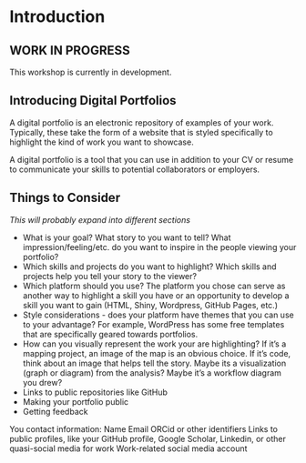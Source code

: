 # Introduction

## WORK IN PROGRESS
This workshop is currently in development. 

## Introducing Digital Portfolios

A digital portfolio is an electronic repository of examples of your work. Typically, these take the form of a website that is styled specifically to highlight the kind of work you want to showcase.

A digital portfolio is a tool that you can use in addition to your CV or resume to communicate your skills to potential collaborators or employers.


## Things to Consider

*This will probably expand into different sections*

* What is your goal? What story to you want to tell? What impression/feeling/etc. do you want to inspire in the people viewing your portfolio?
* Which skills and projects do you want to highlight? Which skills and projects help you tell your story to the viewer?
* Which platform should you use? The platform you chose can serve as another way to highlight a skill you have or an opportunity to develop a skill you want to gain (HTML, Shiny, Wordpress, GitHub Pages, etc.)
* Style considerations - does your platform have themes that you can use to your advantage? For example, WordPress has some free templates that are specifically geared towards portfolios.
* How can you visually represent the work your are highlighting? If it's a mapping project, an image of the map is an obvious choice. If it's code, think about an image that helps tell the story. Maybe its a visualization (graph or diagram) from the analysis? Maybe it's a workflow diagram you drew?
* Links to public repositories like GitHub
* Making your portfolio public
* Getting feedback

You contact information:
Name
Email 
ORCid or other identifiers
Links to public profiles, like your GitHub profile, Google Scholar, Linkedin, or other quasi-social media for work
Work-related social media account
